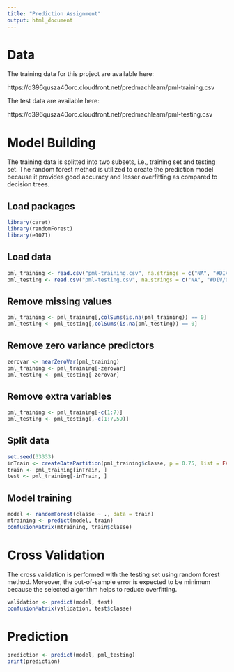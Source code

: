 ```yaml
---
title: "Prediction Assignment"
output: html_document
---
```


# Data

The training data for this project are available here: 

https://d396qusza40orc.cloudfront.net/predmachlearn/pml-training.csv

The test data are available here: 

https://d396qusza40orc.cloudfront.net/predmachlearn/pml-testing.csv

# Model Building

The training data is splitted into two subsets, i.e., training set and testing set. The random forest method is utilized to create the prediction model because it provides good accuracy and lesser overfitting as compared to decision trees.

## Load packages

```r
library(caret)
library(randomForest)
library(e1071)
```

## Load data

```r
pml_training <- read.csv("pml-training.csv", na.strings = c("NA", "#DIV/0!", ""))
pml_testing <- read.csv("pml-testing.csv", na.strings = c("NA", "#DIV/0!", ""))
```

## Remove missing values

```r
pml_training <- pml_training[,colSums(is.na(pml_training)) == 0]
pml_testing <- pml_testing[,colSums(is.na(pml_testing)) == 0]
```

## Remove zero variance predictors

```r
zerovar <- nearZeroVar(pml_training)
pml_training <- pml_training[-zerovar]
pml_testing <- pml_testing[-zerovar]
```

## Remove extra variables

```r
pml_training <- pml_training[-c(1:7)]
pml_testing <- pml_testing[,-c(1:7,59)]
```

## Split data

```r
set.seed(33333)
inTrain <- createDataPartition(pml_training$classe, p = 0.75, list = FALSE)
train <- pml_training[inTrain, ]
test <- pml_training[-inTrain, ]
```

## Model training

```r
model <- randomForest(classe ~ ., data = train)
mtraining <- predict(model, train)
confusionMatrix(mtraining, train$classe)
```

# Cross Validation

The cross validation is performed with the testing set using random forest method. Moreover, the out-of-sample error is expected to be minimum because the selected algorithm helps to reduce overfitting.

```r
validation <- predict(model, test)
confusionMatrix(validation, test$classe)
```

# Prediction

```r
prediction <- predict(model, pml_testing)
print(prediction)
```
